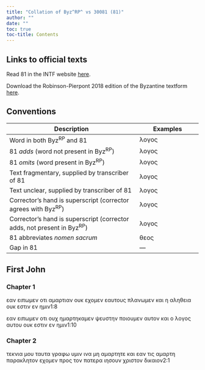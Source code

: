 ```yaml
---
title: "Collation of Byz^RP^ vs 30081 (81)"
author: ""
date: ""
toc: true
toc-title: Contents
---
```


::: {.callout-note appearance="minimal" icon="false" collapse="true"}
# Links to official texts

Read 81 in the INTF website [here](https://ntvmr.uni-muenster.de/manuscript-workspace?docID=30081).

Download the Robinson-Pierpont 2018 edition of the Byzantine textform [here](https://web.archive.org/web/20210413060536/https://byzantinetext.com/wp-content/uploads/2021/03/robinson-pierpont-2018-gnt-edition.pdf).


:::


::: {.callout-note appearance="minimal" icon="false" collapse="true"}
# Conventions

| Description                                                              	| Examples                           	|
|--------------------------------------------------------------------------	|------------------------------------	|
| Word in both Byz^RP^ and 81                                   	| λογος                              	|
| 81 *adds* (word not present in Byz^RP^)                       	| [λογος]{.greek-added}            	|
| 81 *omits* (word present in Byz^RP^)                          	| [λογος]{.greek-omitted}          	|
| Text fragmentary, supplied by transcriber of 81               	| [λογος]{.greek-supplied}         	|
| Text unclear, supplied by transcriber of 81                   	| [λογος]{.unclear}                	|
| Corrector's hand is superscript (corrector agrees with Byz^RP^)          	| [λογος]{.corr}                   	|
| Corrector's hand is superscript (corrector adds, not present in Byz^RP^) 	| [[λογος]{.corr}]{.greek-added} 	|
| 81 abbreviates *nomen sacrum*                                 	| [θεος]{.greek-abbr}            	|
| Gap in 81                                                     	| [―]{.gap}                        	|
:::

## First John

### Chapter 1

[εαν]{.greek-omitted} [ειπωμεν]{.greek-omitted} [οτι]{.greek-omitted} [αμαρτιαν]{.greek-omitted} [ουκ]{.greek-omitted} [εχομεν]{.greek-omitted} [εαυτους]{.greek-omitted} [πλανωμεν]{.greek-omitted} [και]{.greek-omitted} [η]{.greek-omitted} [αληθεια]{.greek-omitted} [ουκ]{.greek-omitted} [εστιν]{.greek-omitted} [εν]{.greek-omitted} [ημιν]{.greek-omitted}[1:8]{.aside}

[εαν]{.greek-omitted} [ειπωμεν]{.greek-omitted} [οτι]{.greek-omitted} [ουχ]{.greek-omitted} [ημαρτηκαμεν]{.greek-omitted} [ψευστην]{.greek-omitted} [ποιουμεν]{.greek-omitted} [αυτον]{.greek-omitted} [και]{.greek-omitted} [ο]{.greek-omitted} [λογος]{.greek-omitted} [αυτου]{.greek-omitted} [ουκ]{.greek-omitted} [εστιν]{.greek-omitted} [εν]{.greek-omitted} [ημιν]{.greek-omitted}[1:10]{.aside}

### Chapter 2

[τεκνια]{.greek-omitted} [μου]{.greek-omitted} [ταυτα]{.greek-omitted} [γραφω]{.greek-omitted} [υμιν]{.greek-omitted} [ινα]{.greek-omitted} [μη]{.greek-omitted} [αμαρτητε]{.greek-omitted} [και]{.greek-omitted} [εαν]{.greek-omitted} [τις]{.greek-omitted} [αμαρτη]{.greek-omitted} [παρακλητον]{.greek-omitted} [εχομεν]{.greek-omitted} [προς]{.greek-omitted} [τον]{.greek-omitted} [πατερα]{.greek-omitted} [ιησουν]{.greek-omitted} [χριστον]{.greek-omitted} [δικαιον]{.greek-omitted}[2:1]{.aside}

